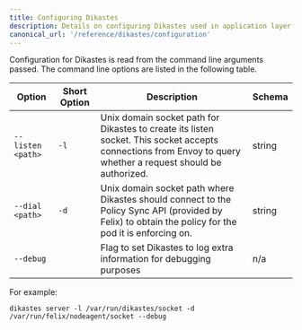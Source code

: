```yaml
---
title: Configuring Dikastes
description: Details on configuring Dikastes used in application layer policy. 
canonical_url: '/reference/dikastes/configuration'
---
```


Configuration for Dikastes is read from the command line arguments passed. The command line options
are listed in the following table.

| Option            | Short Option | Description  | Schema |
|-------------------|--------------|--------------|--------|
| `--listen <path>` | `-l`         | Unix domain socket path for Dikastes to create its listen socket. This socket accepts connections from Envoy to query whether a request should be authorized. | string |
| `--dial <path>`   | `-d`         | Unix domain socket path where Dikastes should connect to the Policy Sync API (provided by Felix) to obtain the policy for the pod it is enforcing on. | string |
| `--debug`         |              | Flag to set Dikastes to log extra information for debugging purposes | n/a |

For example:

	dikastes server -l /var/run/dikastes/socket -d /var/run/felix/nodeagent/socket --debug
